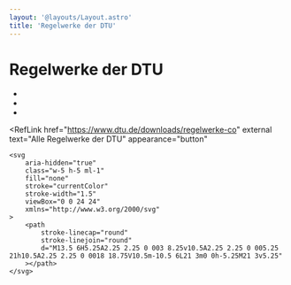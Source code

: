 ```yaml
---
layout: '@layouts/Layout.astro'
title: 'Regelwerke der DTU'
---
```



# Regelwerke der DTU

<div class="flex">
    <ul class="flex-none mr-16 md:mr-24">
        <li class="not-prose">
            <DownloadLink
                href="pdfs/wot.pdf"
                text="Wettkampfordnung Zweikampf"
                download="Wettkampfordnung Zweikampf WOT.pdf"
            />
        </li>
        <li class="not-prose">
            <DownloadLink
                href="pdfs/wop.pdf"
                text="Wettkampfordnung Poomsae"
                download="Wettkampfordnung Poomsae WOP.pdf"
            />
        </li>
        <li class="not-prose">
            <DownloadLink
                href="pdfs/po.pdf"
                text="Prüfungsordnung"
                download="Prüfungsordnung.pdf"
            />
        </li>
    </ul>
    <div class="flex-none hidden sm:block w-16 md:w-auto">
        <RelImage src="logos/dtu.png" />
    </div>
</div>

<RefLink
    href="https://www.dtu.de/downloads/regelwerke-co"
    external
    text="Alle Regelwerke der DTU"
    appearance="button"
>
    <svg
        aria-hidden="true"
        class="w-5 h-5 ml-1"
        fill="none"
        stroke="currentColor"
        stroke-width="1.5"
        viewBox="0 0 24 24"
        xmlns="http://www.w3.org/2000/svg"
    >
        <path
            stroke-linecap="round"
            stroke-linejoin="round"
            d="M13.5 6H5.25A2.25 2.25 0 003 8.25v10.5A2.25 2.25 0 005.25 21h10.5A2.25 2.25 0 0018 18.75V10.5m-10.5 6L21 3m0 0h-5.25M21 3v5.25"
        ></path>
    </svg>
</RefLink>
